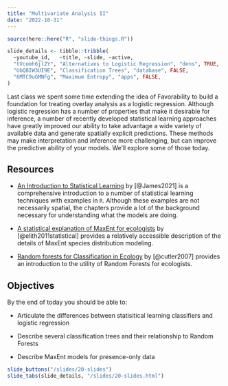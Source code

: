 ```yaml
---
title: "Multivariate Analysis II"
date: "2022-10-31"
---
```


```r
source(here::here("R", "slide-things.R"))

slide_details <- tibble::tribble(
  ~youtube_id,   ~title, ~slide, ~active,
  "tVcomh6jl2Y", "Alternatives to Logistic Regression", "dens", TRUE,
  "UbQ8IW3UI9E", "Classification Trees", "database", FALSE,
  "6MTC9uGMNFg", "Maximum Entropy", "apps", FALSE,
)
```

Last class we spent some time extending the idea of Favorability to build a foundation for treating overlay analysis as a logistic regression. Although logistic regression has a number of properties that make it desirable for inference, a number of recently developed statistical learning approaches have greatly improved our ability to take advantage a wide variety of available data and generate spatially explicit predictions. These methods may make interpretation and inference more challenging, but can improve the predictive ability of your models. We'll explore some of those today.

## Resources

- <i class="fas fa-external-link-square-alt"></i> [An Introduction to Statistical Learning](https://hastie.su.domains/ISLR2/ISLRv2_website.pdf) by [@James2021] is a comprehensive introduction to a number of statistical learning techniques with examples in `R`. Although these examples are not necessarily spatial, the chapters provide a lot of the background necessary for understanding what the models are doing.

- <i class="fas fa-external-link-square-alt"></i> [A statistical explanation of MaxEnt for ecologists](https://hastie.su.domains/Papers/maxent_explained.pdf) by [@elith2011statistical] provides a relatively accessible description of the details of MaxEnt species distribution modeling.

- <i class="fas fa-external-link-square-alt"></i> [Random forests for Classification in Ecology](https://esajournals.onlinelibrary.wiley.com/doi/full/10.1890/07-0539.1) by [@cutler2007] provides an introduction to the utility of Random Forests for ecologists.


## Objectives

By the end of today you should be able to:

- Articulate the differences between statisitical learning classifiers and logistic regression

- Describe several classification trees and their relationship to Random Forests

- Describe MaxEnt models for presence-only data

```r
slide_buttons("/slides/20-slides")
slide_tabs(slide_details, "/slides/20-slides.html")
```
